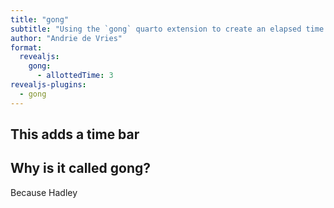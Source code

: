 ```yaml
---
title: "gong"
subtitle: "Using the `gong` quarto extension to create an elapsed time bar"
author: "Andrie de Vries"
format: 
  revealjs:
    gong:
      - allottedTime: 3
revealjs-plugins: 
  - gong
---
```


## This adds a time bar

## Why is it called gong?

Because Hadley
